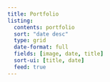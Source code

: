 ```yaml
---
title: Portfolio
listing: 
  contents: portfolio
  sort: "date desc"
  type: grid
  date-format: full
  fields: [image, date, title]
  sort-ui: [title, date]
  feed: true
---  
```


<script async src="https://pagead2.googlesyndication.com/pagead/js/adsbygoogle.js?client=ca-pub-6878992848042528"
     crossorigin="anonymous"></script>

